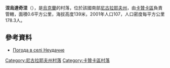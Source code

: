 {{coord|47|58|49|N|32|54|8|E|scale:100000|display=title}}

'''涅烏達奇涅'''（{{lang-uk|Неудачне}}），是[[烏克蘭|烏克蘭]]的村落，位於該國南部[[尼古拉耶夫州|尼古拉耶夫州]]，由[[卡贊卡區|卡贊卡區]]負責管轄，面積0.6平方公里，海拔高度139米，2001年人口107，人口密度每平方公里178.3人。

==參考資料==
* [http://weather.in.ua/ua/nikolaevskaja/16823 Погода в селі Неудачне] {{Wayback|url=http://weather.in.ua/ua/nikolaevskaja/16823 |date=20160607032945 }}

[[Category:尼古拉耶夫州村落|Category:尼古拉耶夫州村落]]
[[Category:卡贊卡區村落|Category:卡贊卡區村落]]


{{Mykolaiv-geo-stub}}